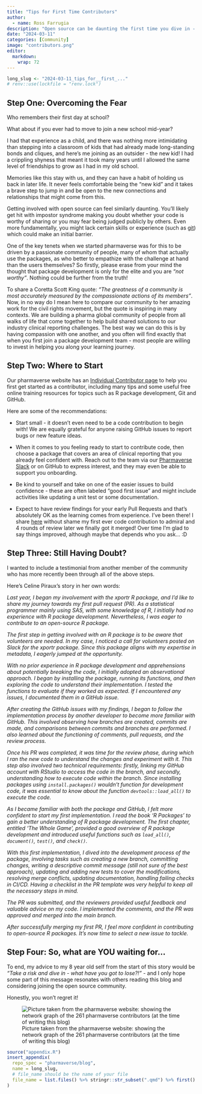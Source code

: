 ```yaml
---
title: "Tips for First Time Contributors"
author:
  - name: Ross Farrugia
description: "Open source can be daunting the first time you dive in - this blog will help you get started!"
date: "2024-03-11"
categories: [Community]
image: "contributors.png"
editor: 
  markdown: 
    wrap: 72
---
```


<!--------------- typical setup ----------------->

```r
long_slug <- "2024-03-11_tips_for__first_..."
# renv::use(lockfile = "renv.lock")
```

<!--------------- post begins here ----------------->

## Step One: Overcoming the Fear

Who remembers their first day at school?

What about if you ever had to move to join a new school mid-year?

I had that experience as a child, and there was nothing more
intimidating than stepping into a classroom of kids that had already
made long-standing bonds and cliques, and here's me joining as an
outsider - the new kid! I had a crippling shyness that meant it took
many years until I allowed the same level of friendships to grow as I
had in my old school.

Memories like this stay with us, and they can have a habit of holding us
back in later life. It never feels comfortable being the "new kid" and
it takes a brave step to jump in and be open to the new connections and
relationships that might come from this.

Getting involved with open source can feel similarly daunting. You'll
likely get hit with impostor syndrome making you doubt whether your code
is worthy of sharing or you may fear being judged publicly by others.
Even more fundamentally, you might lack certain skills or experience
(such as
[git](https://git-scm.com/book/en/v2/Getting-Started-What-is-Git%3F))
which could make an initial barrier.

One of the key tenets when we started pharmaverse was for this to be
driven by a passionate community of people, many of whom that actually
use the packages, as who better to empathize with the challenge at hand
than the users themselves? So firstly, please erase from your mind the
thought that package development is only for the elite and you are *"not
worthy"*. Nothing could be further from the truth!

To share a Coretta Scott King quote: *"The greatness of a community is
most accurately measured by the compassionate actions of its members"*.
Now, in no way do I mean here to compare our community to her amazing
work for the civil rights movement, but the quote is inspiring in many
contexts. We are building a pharma global community of people from all
walks of life that come together to help build shared solutions to our
industry clinical reporting challenges. The best way we can do this is
by having compassion with one another, and you often will find exactly
that when you first join a package development team - most people are
willing to invest in helping you along your learning journey.

## Step Two: Where to Start

Our pharmaverse website has an [Individual Contributor
page](https://pharmaverse.org/contribute/ic/) to help you first get
started as a contributor, including many tips and some useful free
online training resources for topics such as R package development, Git
and GitHub.

Here are some of the recommendations:

-   Start small - it doesn't even need to be a code contribution to
    begin with! We are equally grateful for anyone raising GitHub issues
    to report bugs or new feature ideas.

-   When it comes to you feeling ready to start to contribute code, then
    choose a package that covers an area of clinical reporting that you
    already feel confident with. Reach out to the team via our
    [Pharmaverse
    Slack](https://join.slack.com/t/pharmaverse/shared_invite/zt-yv5atkr4-Np2ytJ6W_QKz_4Olo7Jo9A)
    or on GitHub to express interest, and they may even be able to
    support you onboarding.

-   Be kind to yourself and take on one of the easier issues to build
    confidence - these are often labeled "good first issue" and might
    include activities like updating a unit test or some documentation.

-   Expect to have review findings for your early Pull Requests and
    that's absolutely OK as the learning comes from experience. I've
    been there! I share
    [here](https://github.com/pharmaverse/admiral/pull/760) without
    shame my first ever code contribution to admiral and 4 rounds of
    review later we finally got it merged! Over time I'm glad to say
    things improved, although maybe that depends who you ask... :D

## Step Three: Still Having Doubt?

I wanted to include a testimonial from another member of the community
who has more recently been through all of the above steps.

Here's Celine Piraux's story in her own words:

*Last year, I began my involvement with the xportr R package, and I'd
like to share my journey towards my first pull request (PR). As a
statistical programmer mainly using SAS, with some knowledge of R, I
initially had no experience with R package development. Nevertheless, I
was eager to contribute to an open-source R package.*

*The first step in getting involved with an R package is to be aware
that volunteers are needed. In my case, I noticed a call for volunteers
posted on Slack for the xportr package. Since this package aligns with
my expertise in metadata, I eagerly jumped at the opportunity.*

*With no prior experience in R package development and apprehensions
about potentially breaking the code, I initially adopted an
observational approach. I began by installing the package, running its
functions, and then exploring the code to understand their
implementation. I tested the functions to evaluate if they worked as
expected. If I encountered any issues, I documented them in a GitHub
issue.*

*After creating the GitHub issues with my findings, I began to follow
the implementation process by another developer to become more familiar
with GitHub. This involved observing how branches are created, commits
are made, and comparisons between commits and branches are performed. I
also learned about the functioning of comments, pull requests, and the
review process.*

*Once his PR was completed, it was time for the review phase, during
which I ran the new code to understand the changes and experiment with
it. This step also involved two technical requirements: firstly, linking
my GitHub account with RStudio to access the code in the branch, and
secondly, understanding how to execute code within the branch. Since
installing packages using `install.packages()` wouldn't function for
development code, it was essential to know about the function
`devtools::load_all()` to execute the code.*

*As I became familiar with both the package and GitHub, I felt more
confident to start my first implementation. I read the book 'R Packages'
to gain a better understanding of R package development. The first
chapter, entitled 'The Whole Game', provided a good overview of R
package development and introduced useful functions such as
`load_all()`, `document()`, `test()`, and `check()`.*

*With this first implementation, I dived into the development process of
the package, involving tasks such as creating a new branch, committing
changes, writing a descriptive commit message (still not sure of the
best approach), updating and adding new tests to cover the
modifications, resolving merge conflicts, updating documentation,
handling failing checks in CI/CD. Having a checklist in the PR template
was very helpful to keep all the necessary steps in mind.*

*The PR was submitted, and the reviewers provided useful feedback and
valuable advice on my code. I implemented the comments, and the PR was
approved and merged into the main branch.*

*After successfully merging my first PR, I feel more confident in
contributing to open-source R packages. It's now time to select a new
issue to tackle.*

## Step Four: So, what are YOU waiting for...

To end, my advice to my 8 year old self from the start of this story
would be *"Take a risk and dive in - what have you got to lose?!"* - and
I only hope some part of this message resonates with others reading this
blog and considering joining the open source community.

Honestly, you won't regret it!

![Picture taken from the pharmaverse website: showing the network graph
of the 261 pharmaverse contributors (at the time of writing this
blog)](contributors.png){fig-align="center"}

<!--------------- appendices go here ----------------->

```r
source("appendix.R")
insert_appendix(
  repo_spec = "pharmaverse/blog",
  name = long_slug,
  # file_name should be the name of your file
  file_name = list.files() %>% stringr::str_subset(".qmd") %>% first()
)
```
